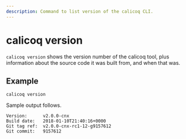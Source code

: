 ```yaml
---
description: Command to list version of the calicoq CLI.
---
```


# calicoq version

`calicoq version` shows the version number of the calicoq tool, plus
information about the source code it was built from, and when that was.

## Example

```
calicoq version
```

Sample output follows.

```
Version:      v2.0.0-cnx
Build date:   2018-01-10T21:40:16+0000
Git tag ref:  v2.0.0-cnx-rc1-12-g9157612
Git commit:   9157612
```
